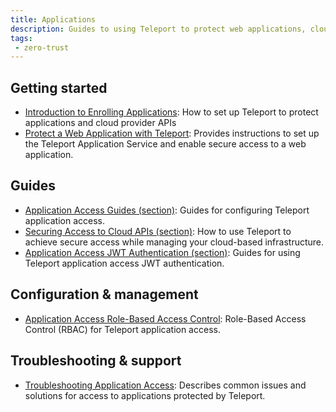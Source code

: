 ```yaml
---
title: Applications
description: Guides to using Teleport to protect web applications, cloud provider APIs, and more.
tags:
 - zero-trust
---
```


## Getting started
- [Introduction to Enrolling Applications](./introduction.mdx): How to set up Teleport to protect applications and cloud provider APIs
- [Protect a Web Application with Teleport](./getting-started.mdx): Provides instructions to set up the Teleport Application Service and enable secure access to a web application.

## Guides
- [Application Access Guides (section)](./guides/): Guides for configuring Teleport application access.
- [Securing Access to Cloud APIs (section)](./cloud-apis/): How to use Teleport to achieve secure access while managing your cloud-based infrastructure.
- [Application Access JWT Authentication (section)](./jwt/): Guides for using Teleport application access JWT authentication.

## Configuration & management
- [Application Access Role-Based Access Control](./controls.mdx): Role-Based Access Control (RBAC) for Teleport application access.

## Troubleshooting & support
- [Troubleshooting Application Access](./troubleshooting-apps.mdx): Describes common issues and solutions for access to applications protected by Teleport.
